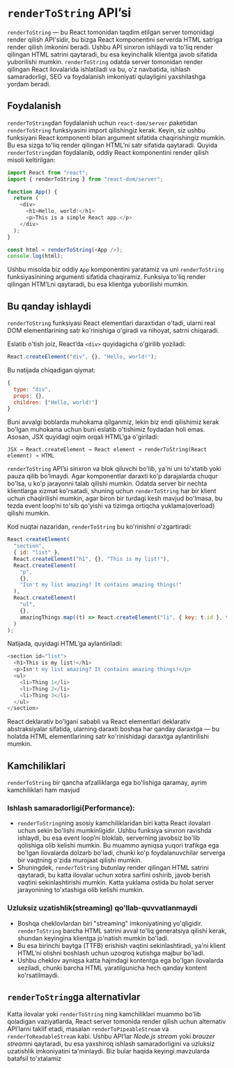 # `renderToString` API’si

`renderToString` — bu React tomonidan taqdim etilgan server tomonidagi render qilish API'sidir, bu bizga React komponentini serverda HTML satriga render qilish imkonini beradi. Ushbu API sinxron ishlaydi va to'liq render qilingan HTML satrini qaytaradi, bu esa keyinchalik klientga javob sifatida yuborilishi mumkin. `renderToString` odatda server tomonidan render qilingan React ilovalarida ishlatiladi va bu, o'z navbatida, ishlash samaradorligi, SEO va foydalanish imkoniyati qulayligini yaxshilashga yordam beradi.

## Foydalanish

`renderToString`dan foydalanish uchun `react-dom/server` paketidan `renderToString` funksiyasini import qilishingiz kerak. Keyin, siz ushbu funksiyani React komponenti bilan argument sifatida chaqirishingiz mumkin. Bu esa sizga to'liq render qilingan HTML’ni satr sifatida qaytaradi. Quyida `renderToString`dan foydalanib, oddiy React komponentini render qilish misoli keltirilgan:
``` js copy
import React from "react";
import { renderToString } from "react-dom/server";

function App() {
  return (
    <div>
      <h1>Hello, world!</h1>
      <p>This is a simple React app.</p>
    </div>
  );
}

const html = renderToString(<App />);
console.log(html);
```

Ushbu misolda biz oddiy `App` komponentini yaratamiz va uni `renderToString` funksiyasinining argumenti sifatida chaqiramiz. Funksiya to'liq render qilingan HTM’Lni qaytaradi, bu esa klientga yuborilishi mumkin.

## Bu qanday ishlaydi

`renderToString` funksiyasi React elementlari daraxtidan o'tadi, ularni real DOM elementlarining satr ko'rinishiga o'giradi va nihoyat, satrni chiqaradi.

Eslatib o'tish joiz, React’da `<div>` quyidagicha o'girilib yoziladi:
``` js copy
React.createElement("div", {}, "Hello, world!");
```

Bu natijada chiqadigan qiymat:
``` js copy
{
  type: "div",
  props: {},
  children: ["Hello, world!"]
}
```

Buni avvalgi boblarda muhokama qilganmiz, lekin biz endi qilishimiz kerak bo'lgan muhokama uchun buni eslatib o'tishimiz foydadan holi emas. Asosan, JSX quyidagi oqim orqali HTML’ga o'giriladi:

`JSX → React.createElement → React element → renderToString(React element) → HTML`

`renderToString` API’si sinxron va blok qiluvchi bo'lib, ya'ni uni to'xtatib yoki pauza qilib bo'lmaydi. Agar komponentlar daraxti ko'p darajalarda chuqur bo'lsa, u ko'p jarayonni talab qilishi mumkin. Odatda server bir nechta klientlarga xizmat ko'rsatadi, shuning uchun `renderToString` har bir klient uchun chaqirilishi mumkin, agar biron bir turdagi kesh mavjud bo'lmasa, bu tezda event loop’ni to'sib qo'yishi va tizimga ortiqcha yuklama(overload) qilishi mumkin.

Kod nuqtai nazaridan, `renderToString` bu ko'rinishni o'zgartiradi:
``` js copy
React.createElement(
  "section",
  { id: "list" },
  React.createElement("h1", {}, "This is my list!"),
  React.createElement(
    "p",
    {},
    "Isn't my list amazing? It contains amazing things!"
  ),
  React.createElement(
    "ul",
    {},
    amazingThings.map((t) => React.createElement("li", { key: t.id }, t.label))
  )
);
```

Natijada, quyidagi HTML’ga aylantiriladi:
``` js copy
<section id="list">
  <h1>This is my list!</h1>
  <p>Isn't my list amazing? It contains amazing things!</p>
  <ul>
    <li>Thing 1</li>
    <li>Thing 2</li>
    <li>Thing 3</li>
  </ul>
</section>
```

React deklarativ bo'lgani sababli va React elementlari deklarativ abstraksiyalar sifatida, ularning daraxti boshqa har qanday daraxtga — bu holatda HTML elementlarining satr ko'rinishidagi daraxtga aylantirilishi mumkin.

## Kamchiliklari

`renderToString` bir qancha afzalliklarga ega bo'lishiga qaramay, ayrim kamchiliklari ham mavjud

### Ishlash samaradorligi(Performance):

- `renderToString`ning asosiy kamchiliklaridan biri katta React ilovalari uchun sekin bo'lishi mumkinligidir. Ushbu funksiya sinxron ravishda ishlaydi, bu esa event loop’ni bloklab, serverning javobsiz bo'lib qolishiga olib kelishi mumkin. Bu muammo ayniqsa yuqori trafikga ega bo'lgan ilovalarda dolzarb bo'ladi, chunki ko'p foydalanuvchilar serverga bir vaqtning o'zida murojaat qilishi mumkin.
- Shuningdek, `renderToString` butunlay render qilingan HTML satrini qaytaradi, bu katta ilovalar uchun xotira sarfini oshirib, javob berish vaqtini sekinlashtirishi mumkin. Katta yuklama ostida bu holat server jarayonining to'xtashiga olib kelishi mumkin.

### Uzluksiz uzatishlik(streaming) qo'llab-quvvatlanmaydi

- Boshqa cheklovlardan biri "streaming" imkoniyatining yo'qligidir. `renderToString` barcha HTML satrini avval to'liq generatsiya qilishi kerak, shundan keyingina klientga jo'natish mumkin bo'ladi.
- Bu esa birinchi baytga (TTFB) erishish vaqtini sekinlashtiradi, ya'ni klient HTML’ni olishni boshlash uchun uzoqroq kutishga majbur bo'ladi.
- Ushbu cheklov ayniqsa katta hajmdagi kontentga ega bo'lgan ilovalarda seziladi, chunki barcha HTML yaratilgunicha hech qanday kontent ko'rsatilmaydi.

## `renderToString`ga alternativlar

Katta ilovalar yoki `renderToString` ning kamchiliklari muammo bo'lib qoladigan vaziyatlarda, React server tomonida render qilish uchun alternativ API’larni taklif etadi, masalan `renderToPipeableStream` va `renderToReadableStream` kabi. Ushbu API’lar *Node.js stream* yoki *brauzer stream*ni qaytaradi, bu esa yaxshiroq ishlash samaradorligini va uzluksiz uzatishlik imkoniyatini ta'minlaydi. Biz bular haqida keyingi mavzularda batafsil to'xtalamiz

